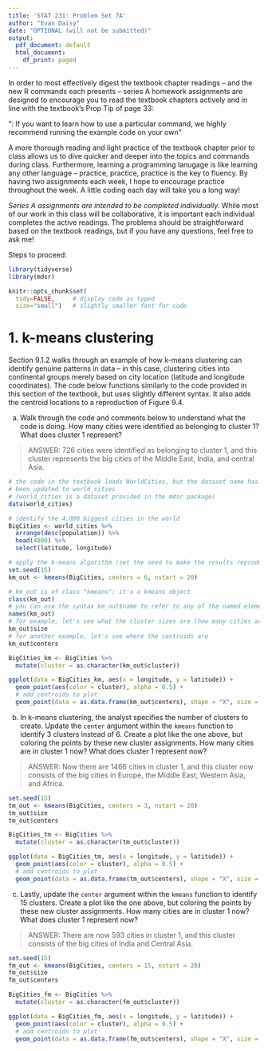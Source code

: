```yaml
---
title: 'STAT 231: Problem Set 7A'
author: "Evan Daisy"
date: "OPTIONAL (will not be submitted)"
output:
  pdf_document: default
  html_document:
    df_print: paged
---
```


In order to most effectively digest the textbook chapter readings -- and the  new R commands each presents -- series A homework assignments are designed to encourage you to read the textbook chapters actively and in line with the textbook's Prop Tip of page 33:

"\textbf{Pro Tip}: If you want to learn how to use a particular command, we highly recommend running the example code on your own" 

A more thorough reading and light practice of the textbook chapter prior to class allows us to dive quicker and deeper into the topics and commands during class.  Furthermore, learning a programming lanugage is like learning any other language -- practice, practice, practice is the key to fluency.  By having two assignments each week, I hope to encourage practice throughout the week.  A little coding each day will take you a long way!

*Series A assignments are intended to be completed individually.*  While most of our work in this class will be collaborative, it is important each individual completes the active readings.  The problems should be straightforward based on the textbook readings, but if you have any questions, feel free to ask me!

Steps to proceed:

\begin{enumerate}
\item In RStudio, go to File > Open Project, navigate to the folder with the course-content repo, select the course-content project (course-content.Rproj), and click "Open" 
\item Pull the course-content repo (e.g. using the blue-ish down arrow in the Git tab in upper right window)
\item Copy ps7A.Rmd from the course repo to your repo (see page 6 of the GitHub Classroom Guide for Stat231 if needed)
\item Close the course-content repo project in RStudio
\item Open YOUR repo project in RStudio
\item In the ps7A.Rmd file in YOUR repo, replace "YOUR NAME HERE" with your name
\item Add in your responses, committing and pushing to YOUR repo in appropriate places along the way
\item Run "Knit PDF" 
\end{enumerate}

```r
library(tidyverse)
library(mdsr)

knitr::opts_chunk$set(
  tidy=FALSE,     # display code as typed
  size="small")   # slightly smaller font for code
```


\newpage
# 1.  k-means clustering

Section 9.1.2 walks through an example of how k-means clustering can identify genuine patterns in data -- in this case, clustering cities into continental groups merely based on city location (latitude and longitude coordinates).  The code below functions similarly to the code provided in this section of the textbook, but uses slightly different syntax.  It also adds the centroid locations to a reproduction of Figure 9.4.

(a) Walk through the code and comments below to understand what the code is doing.  How many cities were identified as belonging to cluster 1?  What does cluster 1 represent?

> ANSWER: 726 cities were identified as belonging to cluster 1, and this cluster represents the big cities of the Middle East, India, and central Asia.

```r
# the code in the textbook loads WorldCities, but the dataset name has since
# been updated to world_cities 
# (world_cities is a dataset provided in the mdsr package)
data(world_cities)

# identify the 4,000 biggest cities in the world
BigCities <- world_cities %>%
  arrange(desc(population)) %>%
  head(4000) %>%
  select(latitude, longitude)

# apply the k-means algorithm (set the seed to make the results reproducible)
set.seed(15)
km_out <- kmeans(BigCities, centers = 6, nstart = 20)

# km_out is of class "kmeans"; it's a kmeans object
class(km_out)
# you can use the syntax km_out$name to refer to any of the named elements below
names(km_out)
# for example, let's see what the cluster sizes are (how many cities are in each cluster)
km_out$size
# for another example, let's see where the centroids are
km_out$centers

BigCities_km <- BigCities %>%
  mutate(cluster = as.character(km_out$cluster))

ggplot(data = BigCities_km, aes(x = longitude, y = latitude)) + 
  geom_point(aes(color = cluster), alpha = 0.5) +
  # add centroids to plot
  geom_point(data = as.data.frame(km_out$centers), shape = "X", size = 3)
```

(b) In k-means clustering, the analyst specifies the number of clusters to create.  Update the `center` argument within the `kmeans` function to identify 3 clusters instead of 6.  Create a plot like the one above, but coloring the points by these new cluster assignments.  How many cities are in cluster 1 now?  What does cluster 1 represent now?

> ANSWER: Now there are 1466 cities in cluster 1, and this cluster now consists of the big cities in Europe, the Middle East, Western Asia, and Africa.

```r
set.seed(15)
tm_out <- kmeans(BigCities, centers = 3, nstart = 20)
tm_out$size
tm_out$centers

BigCities_tm <- BigCities %>%
  mutate(cluster = as.character(tm_out$cluster))

ggplot(data = BigCities_tm, aes(x = longitude, y = latitude)) + 
  geom_point(aes(color = cluster), alpha = 0.5) +
  # add centroids to plot
  geom_point(data = as.data.frame(tm_out$centers), shape = "X", size = 3)
```

(c) Lastly, update the `center` argument within the `kmeans` function to identify 15 clusters.  Create a plot like the one above, but coloring the points by these new cluster assignments.  How many cities are in cluster 1 now?  What does cluster 1 represent now?

> ANSWER: There are now 593 cities in cluster 1, and this cluster consists of the big cities of India and Central Asia.

```r
set.seed(15)
fm_out <- kmeans(BigCities, centers = 15, nstart = 20)
fm_out$size
fm_out$centers

BigCities_fm <- BigCities %>%
  mutate(cluster = as.character(fm_out$cluster))

ggplot(data = BigCities_fm, aes(x = longitude, y = latitude)) + 
  geom_point(aes(color = cluster), alpha = 0.5) +
  # add centroids to plot
  geom_point(data = as.data.frame(fm_out$centers), shape = "X", size = 3)
```




